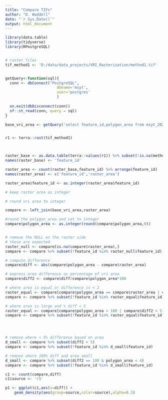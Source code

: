```yaml
---
title: "Compare TIFs"
author: "D. Waddell"
date: "`r Sys.Date()`"
output: html_document
---
```


```r

library(data.table)
library(tidyverse)
library(RPostgreSQL)


# raster files
tif_method1 <- 'D:/data/data_projects/VRI_Rasterization/method1.tif'


getQuery<-function(sql){
  conn <- dbConnect("PostgreSQL",
                       dbname='msyt', 
                       user='postgres' 
                       )
  
  on.exit(dbDisconnect(conn))
  sf::st_read(conn, query = sql)
}

base_vri_area <- getQuery('select feature_id,polygon_area from msyt_2022.veg_comp') %>% arrange(feature_id)


r1 <- terra::rast(tif_method1)



raster_base <- as.data.table(terra::values(r1)) %>% subset(!is.na(method1))
names(raster_base) <- 'feature_id'

raster_area <- count(raster_base,feature_id) %>% arrange(feature_id)
names(raster_area) <- c('feature_id','raster_area')

raster_area$feature_id <- as.integer(raster_area$feature_id)

# keep raster area as integer

# round vri area to integer

compare <- left_join(base_vri_area,raster_area)

#round the polygon_area and cat to integer
compare$polygon_area <- as.integer(round(compare$polygon_area,0))


# remove the NULL on the raster side
# these are expected
raster_null <- compare[is.na(compare$raster_area),]
compare <- compare %>% subset(!feature_id %in% raster_null$feature_id)

# compute difference
compare$diff <- abs(compare$polygon_area - compare$raster_area)

# express area difference as percentage of vri area
compare$diff2 <- compare$diff/compare$polygon_area*100

# where area is equal or difference is < 2
raster_equal <- compare[compare$polygon_area == compare$raster_area | compare$diff < 3,]
compare <- compare %>% subset(!feature_id %in% raster_equal$feature_id)

# where area is large and % diff < 5
raster_equal <- compare[compare$polygon_area > 100 | compare$diff2 < 5,]
compare <- compare %>% subset(!feature_id %in% raster_equal$feature_id)




# remove where < 5% difference based on area
d_small <- compare %>% subset(diff2 < 5)
compare <- compare %>% subset(!feature_id %in% d_small$feature_id)

# remove where 100% diff and area small
d_small <- compare %>% subset(diff2 == 100 & polygon_area < 4)
compare <- compare %>% subset(!feature_id %in% d_small$feature_id)

c1 <- count(compare,diff)
c1$source <- 'r1'

p1 <- ggplot(c1,aes(x=diff)) +
    geom_density(aes(group=source,color=source),alpha=0.3) 

```


